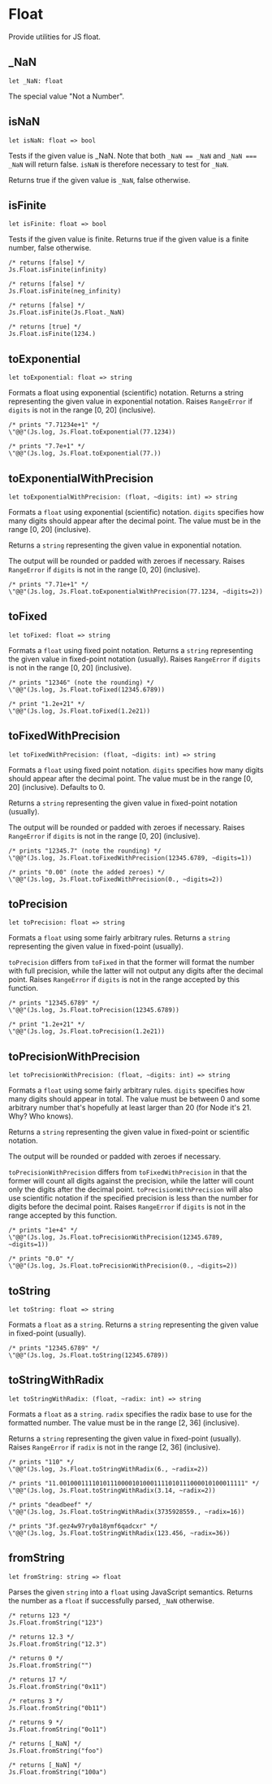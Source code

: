 # Float

<Intro>

Provide utilities for JS float.

</Intro>

## _NaN

```res sig
let _NaN: float
```
The special value "Not a Number".

## isNaN

```res sig
let isNaN: float => bool
```

Tests if the given value is _NaN.
Note that both `_NaN == _NaN` and `_NaN === _NaN` will return false. `isNaN` is therefore necessary to test for `_NaN`.

Returns true if the given value is `_NaN`, false otherwise.

## isFinite

```res sig
let isFinite: float => bool
```

Tests if the given value is finite.
Returns true if the given value is a finite number, false otherwise.

```res example
/* returns [false] */
Js.Float.isFinite(infinity)
```

```res example
/* returns [false] */
Js.Float.isFinite(neg_infinity)
```

```res example
/* returns [false] */
Js.Float.isFinite(Js.Float._NaN)
```

```res example
/* returns [true] */
Js.Float.isFinite(1234.)
```

## toExponential

```res sig
let toExponential: float => string
```

Formats a float using exponential (scientific) notation.
Returns a string representing the given value in exponential notation.
Raises `RangeError` if `digits` is not in the range \[0, 20\] (inclusive).

```res example
/* prints "7.71234e+1" */
\"@@"(Js.log, Js.Float.toExponential(77.1234))
```

```res example
/* prints "7.7e+1" */
\"@@"(Js.log, Js.Float.toExponential(77.))
```

## toExponentialWithPrecision

```res sig
let toExponentialWithPrecision: (float, ~digits: int) => string
```

Formats a `float` using exponential (scientific) notation.
`digits` specifies how many digits should appear after the decimal point. The value must be in the range \[0, 20\] (inclusive).

Returns a `string` representing the given value in exponential notation.

The output will be rounded or padded with zeroes if necessary.
Raises `RangeError` if `digits` is not in the range \[0, 20\] (inclusive).

```res example
/* prints "7.71e+1" */
\"@@"(Js.log, Js.Float.toExponentialWithPrecision(77.1234, ~digits=2))
```

## toFixed

```res sig
let toFixed: float => string
```

Formats a `float` using fixed point notation.
Returns a `string` representing the given value in fixed-point notation (usually).
Raises `RangeError` if `digits` is not in the range \[0, 20\] (inclusive).

```res example
/* prints "12346" (note the rounding) */
\"@@"(Js.log, Js.Float.toFixed(12345.6789))
```

```res example
/* print "1.2e+21" */
\"@@"(Js.log, Js.Float.toFixed(1.2e21))
```

## toFixedWithPrecision

```res sig
let toFixedWithPrecision: (float, ~digits: int) => string
```

Formats a `float` using fixed point notation.
`digits` specifies how many digits should appear after the decimal point. The value must be in the range \[0, 20\] (inclusive). Defaults to 0.

Returns a `string` representing the given value in fixed-point notation (usually).

The output will be rounded or padded with zeroes if necessary.
Raises `RangeError` if `digits` is not in the range \[0, 20\] (inclusive).

```res example
/* prints "12345.7" (note the rounding) */
\"@@"(Js.log, Js.Float.toFixedWithPrecision(12345.6789, ~digits=1))
```

```res example
/* prints "0.00" (note the added zeroes) */
\"@@"(Js.log, Js.Float.toFixedWithPrecision(0., ~digits=2))
```

## toPrecision

```res sig
let toPrecision: float => string
```

Formats a `float` using some fairly arbitrary rules.
Returns a `string` representing the given value in fixed-point (usually).

`toPrecision` differs from `toFixed` in that the former will format the number with full precision, while the latter will not output any digits after the decimal point.
Raises `RangeError` if `digits` is not in the range accepted by this function.

```res example
/* prints "12345.6789" */
\"@@"(Js.log, Js.Float.toPrecision(12345.6789))
```

```res example
/* print "1.2e+21" */
\"@@"(Js.log, Js.Float.toPrecision(1.2e21))
```

## toPrecisionWithPrecision

```res sig
let toPrecisionWithPrecision: (float, ~digits: int) => string
```

Formats a `float` using some fairly arbitrary rules.
`digits` specifies how many digits should appear in total. The value must be between 0 and some arbitrary number that's hopefully at least larger than 20 (for Node it's 21. Why? Who knows).

Returns a `string` representing the given value in fixed-point or scientific notation.

The output will be rounded or padded with zeroes if necessary.

`toPrecisionWithPrecision` differs from `toFixedWithPrecision` in that the former will count all digits against the precision, while the latter will count only the digits after the decimal point.
`toPrecisionWithPrecision` will also use scientific notation if the specified precision is less than the number for digits before the decimal point.
Raises `RangeError` if `digits` is not in the range accepted by this function.

```res example
/* prints "1e+4" */
\"@@"(Js.log, Js.Float.toPrecisionWithPrecision(12345.6789, ~digits=1))
```

```res example
/* prints "0.0" */
\"@@"(Js.log, Js.Float.toPrecisionWithPrecision(0., ~digits=2))
```

## toString

```res sig
let toString: float => string
```

Formats a `float` as a `string`.
Returns a `string` representing the given value in fixed-point (usually).

```res example
/* prints "12345.6789" */
\"@@"(Js.log, Js.Float.toString(12345.6789))
```

## toStringWithRadix

```res sig
let toStringWithRadix: (float, ~radix: int) => string
```

Formats a `float` as a `string`.
`radix` specifies the radix base to use for the formatted number. The value must be in the range \[2, 36\] (inclusive).

Returns a `string` representing the given value in fixed-point (usually).
Raises `RangeError` if `radix` is not in the range \[2, 36\] (inclusive).

```res example
/* prints "110" */
\"@@"(Js.log, Js.Float.toStringWithRadix(6., ~radix=2))
```

```res example
/* prints "11.001000111101011100001010001111010111000010100011111" */
\"@@"(Js.log, Js.Float.toStringWithRadix(3.14, ~radix=2))
```

```res example
/* prints "deadbeef" */
\"@@"(Js.log, Js.Float.toStringWithRadix(3735928559., ~radix=16))
```

```res example
/* prints "3f.gez4w97ry0a18ymf6qadcxr" */
\"@@"(Js.log, Js.Float.toStringWithRadix(123.456, ~radix=36))
```

## fromString

```res sig
let fromString: string => float
```

Parses the given `string` into a `float` using JavaScript semantics.
Returns the number as a `float` if successfully parsed, `_NaN` otherwise.

```res example
/* returns 123 */
Js.Float.fromString("123")
```

```res example
/* returns 12.3 */
Js.Float.fromString("12.3")
```

```res example
/* returns 0 */
Js.Float.fromString("")
```

```res example
/* returns 17 */
Js.Float.fromString("0x11")
```

```res example
/* returns 3 */
Js.Float.fromString("0b11")
```

```res example
/* returns 9 */
Js.Float.fromString("0o11")
```

```res example
/* returns [_NaN] */
Js.Float.fromString("foo")
```

```res example
/* returns [_NaN] */
Js.Float.fromString("100a")
```

